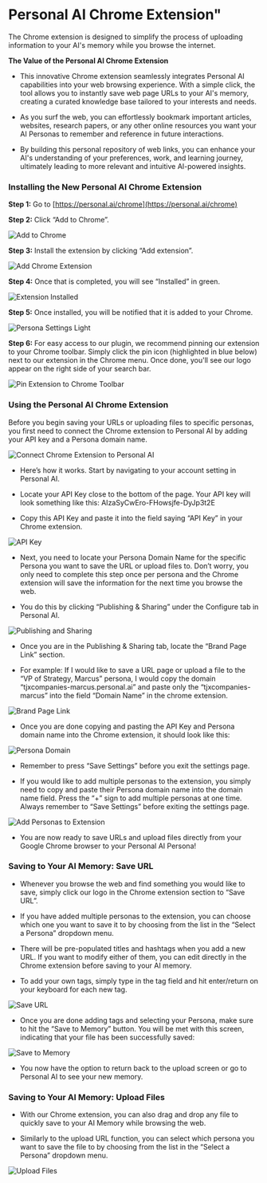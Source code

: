 # Personal AI Chrome Extension"


The Chrome extension is designed to simplify the process of uploading information to your AI's memory while you browse the internet.

**The Value of the Personal AI Chrome Extension**

* This innovative Chrome extension seamlessly integrates Personal AI capabilities into your web browsing experience. With a simple click, the tool allows you to instantly save web page URLs to your AI's memory, creating a curated knowledge base tailored to your interests and needs.

* As you surf the web, you can effortlessly bookmark important articles, websites, research papers, or any other online resources you want your AI Personas to remember and reference in future interactions.

* By building this personal repository of web links, you can enhance your AI's understanding of your preferences, work, and learning journey, ultimately leading to more relevant and intuitive AI-powered insights.

### **Installing the New Personal AI Chrome Extension**

**Step 1:** Go to [https://personal.ai/chrome](https://personal.ai/chrome)

**Step 2:** Click “Add to Chrome”.

<img
  className="block dark:hidden"
  src="/images/extension-1.png"
  alt="Add to Chrome"
/>

**Step 3:** Install the extension by clicking “Add extension”.

<img
  className="block dark:hidden"
  src="/images/extension-2.png"
  alt="Add Chrome Extension"
/>

**Step 4:** Once that is completed, you will see “Installed” in green.

<img
  className="block dark:hidden"
  src="/images/extension-3.png"
  alt="Extension Installed"
/>

**Step 5:** Once installed, you will be notified that it is added to your Chrome.

<img
  className="block dark:hidden"
  src="/images/extension-4.png"
  alt="Persona Settings Light"
/>

**Step 6:** For easy access to our plugin, we recommend pinning our extension to your Chrome toolbar. Simply click the pin icon (highlighted in blue below) next to our extension in the Chrome menu. Once done, you'll see our logo appear on the right side of your search bar.

<img
  className="block dark:hidden"
  src="/images/extension-6.png"
  alt="Pin Extension to Chrome Toolbar"
/>

### **Using the Personal AI Chrome Extension**

Before you begin saving your URLs or uploading files to specific personas, you first need to connect the Chrome extension to Personal AI by adding your API key and a Persona domain name.

<img
  className="block dark:hidden"
  src="/images/extension-7.png"
  alt="Connect Chrome Extension to Personal AI"
/>

* Here’s how it works. Start by navigating to your account setting in Personal AI.

* Locate your API Key close to the bottom of the page. Your API key will look something like this: AIzaSyCwEro-FHowsjfe-DyJp3t2E

* Copy this API Key and paste it into the field saying “API Key” in your Chrome extension.

<img
  className="block dark:hidden"
  src="/images/extension-8.png"
  alt="API Key"
/>

* Next, you need to locate your Persona Domain Name for the specific Persona you want to save the URL or upload files to. Don’t worry, you only need to complete this step once per persona and the Chrome extension will save the information for the next time you browse the web.

* You do this by clicking “Publishing & Sharing” under the Configure tab in Personal AI.

<img
  className="block dark:hidden"
  src="/images/extension-9.png"
  alt="Publishing and Sharing"
/>

* Once you are in the Publishing & Sharing tab, locate the “Brand Page Link” section.

* For example: If I would like to save a URL page or upload a file to the “VP of Strategy, Marcus” persona, I would copy the domain “tjxcompanies-marcus.personal.ai” and paste only the “tjxcompanies-marcus” into the field “Domain Name” in the chrome extension.

<img
  className="block dark:hidden"
  src="/images/extension-10.png"
  alt="Brand Page Link"
/>

* Once you are done copying and pasting the API Key and Persona domain name into the Chrome extension, it should look like this:

<img
  className="block dark:hidden"
  src="/images/extension-11.png"
  alt="Persona Domain"
/>

* Remember to press “Save Settings” before you exit the settings page.

* If you would like to add multiple personas to the extension, you simply need to copy and paste their Persona domain name into the domain name field. Press the “+” sign to add multiple personas at one time. Always remember to “Save Settings” before exiting the settings page.

<img
  className="block dark:hidden"
  src="/images/extension-12.png"
  alt="Add Personas to Extension"
/>

* You are now ready to save URLs and upload files directly from your Google Chrome browser to your Personal AI Persona!

### **Saving to Your AI Memory: Save URL**

* Whenever you browse the web and find something you would like to save, simply click our logo in the Chrome extension section to “Save URL”.

* If you have added multiple personas to the extension, you can choose which one you want to save it to by choosing from the list in the “Select a Persona” dropdown menu.

* There will be pre-populated titles and hashtags when you add a new URL. If you want to modify either of them, you can edit directly in the Chrome extension before saving to your AI memory.

* To add your own tags, simply type in the tag field and hit enter/return on your keyboard for each new tag.

<img
  className="block dark:hidden"
  src="/images/extension-13.png"
  alt="Save URL"
/>

* Once you are done adding tags and selecting your Persona, make sure to hit the “Save to Memory” button. You will be met with this screen, indicating that your file has been successfully saved:

<img
  className="block dark:hidden"
  src="/images/extension-14.png"
  alt="Save to Memory"
/>

* You now have the option to return back to the upload screen or go to Personal AI to see your new memory.

### **Saving to Your AI Memory: Upload Files**

* With our Chrome extension, you can also drag and drop any file to quickly save to your AI Memory while browsing the web.

* Similarly to the upload URL function, you can select which persona you want to save the file to by choosing from the list in the “Select a Persona” dropdown menu.

<img
  className="block dark:hidden"
  src="/images/extension-15.png"
  alt="Upload Files"
/>
